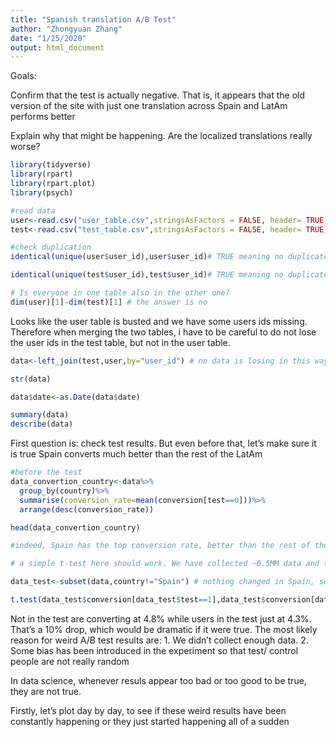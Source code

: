 ```yaml
---
title: "Spanish translation A/B Test"
author: "Zhongyuan Zhang"
date: "1/25/2020"
output: html_document
---
```


Goals:

Confirm that the test is actually negative. That is, it appears that the old version of the site with just one translation across Spain and LatAm performs better

Explain why that might be happening. Are the localized translations really worse?

```r
library(tidyverse)
library(rpart)
library(rpart.plot)
library(psych)
```

```r
#read data
user<-read.csv("user_table.csv",stringsAsFactors = FALSE, header= TRUE)
test<-read.csv("test_table.csv",stringsAsFactors = FALSE, header= TRUE)

#check duplication
identical(unique(user$user_id),user$user_id)# TRUE meaning no duplicated data

identical(unique(test$user_id),test$user_id)# TRUE meaning no duplicated data
```

```r
# Is everyone in one table also in the other one?
dim(user)[1]-dim(test)[1] # the answer is no
```
Looks like the user table is busted and we have some users ids missing. Therefore when merging the two tables, i have to be careful to do not lose the user ids in the test table, but not in the user table.

```r
data<-left_join(test,user,by="user_id") # no data is losing in this way

str(data)

data$date<-as.Date(data$date)

summary(data)
describe(data)
```

First question is: check test results. But even before that, let's make sure it is true Spain converts much better than the rest of the LatAm

```r
#before the test
data_convertion_country<-data%>%
  group_by(country)%>%
  summarise(conversion_rate=mean(conversion[test==0]))%>%
  arrange(desc(conversion_rate))

head(data_convertion_country)

#indeed, Spain has the top conversion rate, better than the rest of the LatAm
```
```r
# a simple t-test here should work. We have collected ~0.5MM data and test/control split is ~50/50.

data_test<-subset(data,country!="Spain") # nothing changed in Spain, so no point in keeping those users

t.test(data_test$conversion[data_test$test==1],data_test$conversion[data_test$test==0]) # in non-spain contries there's statistical significance in their mean differences between test group and control group; control group has better performance than the tested group
```

Not in the test are converting at 4.8% while users in the test just at 4.3%. That's a 10% drop, which would be dramatic if it were true. The most likely reason for weird A/B test results are:
1. We didn't collect enough data.
2. Some bias has been introduced in the experiment so that test/ control people are not really random


In data science, whenever resuls appear too bad or too good  to be true, they are not true.

Firstly, let's plot day by day, to see if these weird results have been constantly happening or they just started happening all of a sudden
```r

```

